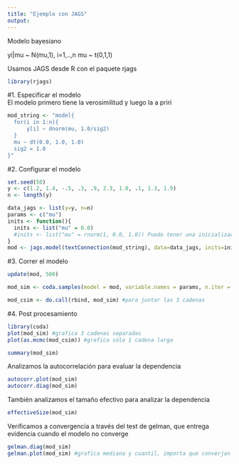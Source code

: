 ```yaml
---
title: "Ejemplo con JAGS"
output: 
---
```


Modelo bayesiano

yi|mu ~ N(mu,1), i=1,..,n
mu ~ t(0,1,1)

Usamos JAGS desde R con el paquete rjags
```r
library(rjags)
```

#1. Especificar el modelo  
El modelo primero tiene la verosimilitud y luego la a priri
```r
mod_string <- "model{
  for(i in 1:n){
      y[i] ~ dnorm(mu, 1.0/sig2)
  }
  mu ~ dt(0.0, 1.0, 1.0)
  sig2 = 1.0
}"
```

#2. Configurar el modelo  
```r
set.seed(50)
y <- c(1.2, 1.4, -.5, .3, .9, 2.3, 1.0, .1, 1.3, 1.9)
n <- length(y)

data_jags <- list(y=y, n=n)
params <- c("mu")
inits <- function(){
  inits <- list("mu" = 0.0)
  #inits <- list("mu" = rnorm(1, 0.0, 1.0)) Puedo tener una inicialización determinista o aleatoria
}
mod <- jags.model(textConnection(mod_string), data=data_jags, inits=inits, n.chain=3) #con n.chain indico cuántas cadenas genero
```

#3. Correr el modelo  
```r
update(mod, 500)

mod_sim <- coda.samples(model = mod, variable.names = params, n.iter = 1000)

mod_csim <- do.call(rbind, mod_sim) #para juntar las 3 cadenas
```

#4. Post procesamiento
```r
library(coda)
plot(mod_sim) #grafica 3 cadenas separadas
plot(as.mcmc(mod_csim)) #grafica sólo 1 cadena larga

summary(mod_sim)
```

Analizamos la autocorrelación para evaluar la dependencia  
```r
autocorr.plot(mod_sim)
autocorr.diag(mod_sim)
```

También analizamos el tamaño efectivo para analizar la dependencia  
```r
effectiveSize(mod_sim)
```

Verificamos a convergencia a través del test de gelman, que entrega evidencia cuando el modelo no converge  
```r
gelman.diag(mod_sim)
gelman.plot(mod_sim) #grafica mediana y cuantil, importa que converjan

```



